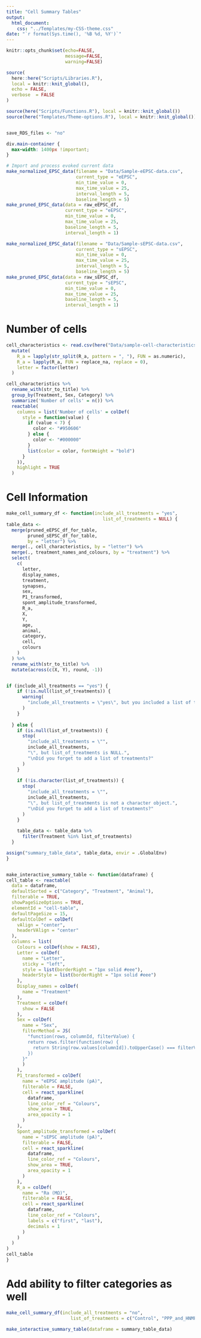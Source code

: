 ```yaml
---
title: "Cell Summary Tables"
output:
  html_document:
    css: "../Templates/my-CSS-theme.css"
date: "`r format(Sys.time(), '%B %d, %Y')`"
---
```


```r
knitr::opts_chunk$set(echo=FALSE,
                      message=FALSE,
                      warning=FALSE)

source(
  here::here("Scripts/Libraries.R"),
  local = knitr::knit_global(),
  echo = FALSE,
  verbose  = FALSE
)

source(here("Scripts/Functions.R"), local = knitr::knit_global())
source(here("Templates/Theme-options.R"), local = knitr::knit_global())


save_RDS_files <- "no"
```


```css
div.main-container {
  max-width: 1400px !important;
}

```

```r
# Import and process evoked current data
make_normalized_EPSC_data(filename = "Data/Sample-eEPSC-data.csv",
                          current_type = "eEPSC",
                          min_time_value = 0,
                          max_time_value = 25,
                          interval_length = 5,
                          baseline_length = 5)
make_pruned_EPSC_data(data = raw_eEPSC_df,
                      current_type = "eEPSC",
                      min_time_value = 0,
                      max_time_value = 25,
                      baseline_length = 5,
                      interval_length = 1)

make_normalized_EPSC_data(filename = "Data/Sample-sEPSC-data.csv",
                          current_type = "sEPSC",
                          min_time_value = 0,
                          max_time_value = 25,
                          interval_length = 5,
                          baseline_length = 5)
make_pruned_EPSC_data(data = raw_sEPSC_df,
                      current_type = "sEPSC",
                      min_time_value = 0,
                      max_time_value = 25,
                      baseline_length = 5,
                      interval_length = 1)
```


# Number of cells

```r
cell_characteristics <- read.csv(here("Data/sample-cell-characteristics.csv")) %>% 
  mutate(
    R_a = lapply(str_split(R_a, pattern = ", "), FUN = as.numeric),
    R_a = lapply(R_a, FUN = replace_na, replace = 0),
    letter = factor(letter)
  )
```


```r
cell_characteristics %>%
  rename_with(str_to_title) %>% 
  group_by(Treatment, Sex, Category) %>%
  summarize('Number of cells' = n()) %>%
  reactable(
    columns = list('Number of cells' = colDef(
      style = function(value) {
        if (value < 7) {
          color <- "#950606"
        } else {
          color <- "#000000"
        }
        list(color = color, fontWeight = "bold")
      }
    )),
    highlight = TRUE
  )
```

# Cell Information


```r

make_cell_summary_df <- function(include_all_treatments = "yes",
                                    list_of_treatments = NULL) {
table_data <-
  merge(pruned_eEPSC_df_for_table,
        pruned_sEPSC_df_for_table,
        by = "letter") %>%
  merge(., cell_characteristics, by = "letter") %>%
  merge(., treatment_names_and_colours, by = "treatment") %>%
  select(
    c(
      letter,
      display_names,
      treatment,
      synapses,
      sex,
      P1_transformed,
      spont_amplitude_transformed,
      R_a,
      X,
      Y,
      age,
      animal,
      category,
      cell,
      colours
    )
  ) %>%
  rename_with(str_to_title) %>% 
  mutate(across(c(X, Y), round, -1))


if (include_all_treatments == "yes") {
    if (!is.null(list_of_treatments)) {
      warning(
        "include_all_treatments = \"yes\", but you included a list of treatments to filter. All treatments will be used."
      )
    }
    
  } else {
    if (is.null(list_of_treatments)) {
      stop(
        "include_all_treatments = \"",
        include_all_treatments,
        "\", but list_of_treatments is NULL.",
        "\nDid you forget to add a list of treatments?"
      )
    }
    
    if (!is.character(list_of_treatments)) {
      stop(
        "include_all_treatments = \"",
        include_all_treatments,
        "\", but list_of_treatments is not a character object.",
        "\nDid you forget to add a list of treatments?"
      )
    }
    
    table_data <- table_data %>%
      filter(Treatment %in% list_of_treatments)
  }

assign("summary_table_data", table_data, envir = .GlobalEnv)
}


make_interactive_summary_table <- function(dataframe) {
cell_table <- reactable(
  data = dataframe,
  defaultSorted = c("Category", "Treatment", "Animal"),
  filterable = TRUE,
  showPageSizeOptions = TRUE,
  elementId = "cell-table",
  defaultPageSize = 15,
  defaultColDef = colDef(
    vAlign = "center",
    headerVAlign = "center"
  ),
  columns = list(
    Colours = colDef(show = FALSE),
    Letter = colDef(
      name = "Letter",
      sticky = "left",
      style = list(borderRight = "1px solid #eee"),
      headerStyle = list(borderRight = "1px solid #eee")
    ),
    Display_names = colDef(
      name = "Treatment"
    ),
    Treatment = colDef(
      show = FALSE
    ),
    Sex = colDef(
      name = "Sex",
      filterMethod = JS(
        "function(rows, columnId, filterValue) {
        return rows.filter(function(row) {
          return String(row.values[columnId]).toUpperCase() === filterValue.toUpperCase()
        })
      }"
      )
    ),
    P1_transformed = colDef(
      name = "eEPSC amplitude (pA)",
      filterable = FALSE,
      cell = react_sparkline(
        dataframe,
        line_color_ref = "Colours",
        show_area = TRUE,
        area_opacity = 1
      )
    ),
    Spont_amplitude_transformed = colDef(
      name = "sEPSC amplitude (pA)",
      filterable = FALSE,
      cell = react_sparkline(
        dataframe,
        line_color_ref = "Colours",
        show_area = TRUE,
        area_opacity = 1
      )
    ),
    R_a = colDef(
      name = "Ra (MΩ)",
      filterable = FALSE,
      cell = react_sparkline(
        dataframe,
        line_color_ref = "Colours",
        labels = c("first", "last"),
        decimals = 1
      )
    )
  )
)
cell_table
}
```

# Add ability to filter categories as well

```r
make_cell_summary_df(include_all_treatments = "no",
                        list_of_treatments = c("Control", "PPP_and_HNMPA"))
```

```r
make_interactive_summary_table(dataframe = summary_table_data)
```

